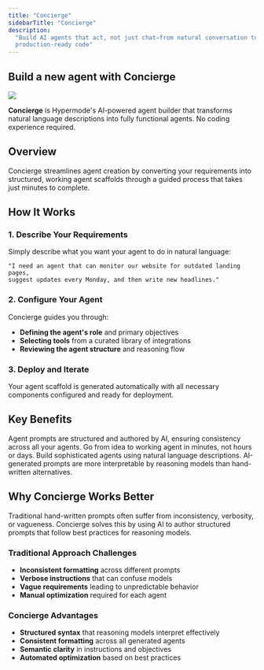 ```yaml
---
title: "Concierge"
sidebarTitle: "Concierge"
description:
  "Build AI agents that act, not just chat—from natural conversation to
  production-ready code"
---
```


## Build a new agent with Concierge

![](/images/agents/concierge.png)

**Concierge** is Hypermode's AI-powered agent builder that transforms natural
language descriptions into fully functional agents. No coding experience
required.

## Overview

Concierge streamlines agent creation by converting your requirements into
structured, working agent scaffolds through a guided process that takes just
minutes to complete.

## How It Works

### 1. Describe Your Requirements

Simply describe what you want your agent to do in natural language:

```
"I need an agent that can monitor our website for outdated landing pages,
suggest updates every Monday, and then write new headlines."
```

### 2. Configure Your Agent

Concierge guides you through:

- **Defining the agent's role** and primary objectives
- **Selecting tools** from a curated library of integrations
- **Reviewing the agent structure** and reasoning flow

### 3. Deploy and Iterate

Your agent scaffold is generated automatically with all necessary components
configured and ready for deployment.

## Key Benefits

<CardGroup cols={2}>
  <Card title="Consistent Prompts" icon="check-circle">
    Agent prompts are structured and authored by AI, ensuring consistency across
    all your agents.
  </Card>

<Card title="Faster Development" icon="clock">
  Go from idea to working agent in minutes, not hours or days.
</Card>

<Card title="No Coding Required" icon="user-check">
  Build sophisticated agents using natural language descriptions.
</Card>

  <Card title="Optimized Results" icon="chart-line">
    AI-generated prompts are more interpretable by reasoning models than
    hand-written alternatives.
  </Card>
</CardGroup>

## Why Concierge Works Better

<Tip>
  Traditional hand-written prompts often suffer from inconsistency, verbosity,
  or vagueness. Concierge solves this by using AI to author structured prompts
  that follow best practices for reasoning models.
</Tip>

### Traditional Approach Challenges

- **Inconsistent formatting** across different prompts
- **Verbose instructions** that can confuse models
- **Vague requirements** leading to unpredictable behavior
- **Manual optimization** required for each agent

### Concierge Advantages

- **Structured syntax** that reasoning models interpret effectively
- **Consistent formatting** across all generated agents
- **Semantic clarity** in instructions and objectives
- **Automated optimization** based on best practices

